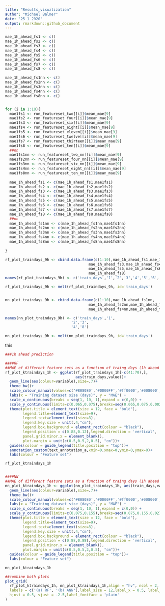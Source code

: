 ```yaml
---
title: "Results_visualization"
author: "Michael Balmer"
date: "25 1 2020"
output: rmarkdown::github_document
---
```


```r
mae_1h_ahead_fs1 <- c()
mae_1h_ahead_fs2 <- c()
mae_1h_ahead_fs3 <- c()
mae_1h_ahead_fs4 <- c()
mae_1h_ahead_fs5 <- c()
mae_1h_ahead_fs6 <- c()
mae_1h_ahead_fs7 <- c()
mae_1h_ahead_fs8 <- c()

mae_1h_ahead_fs1nn <- c()
mae_1h_ahead_fs2nn <- c()
mae_1h_ahead_fs3nn <- c()
mae_1h_ahead_fs4nn <- c()
mae_1h_ahead_fs8nn <- c()


for (i in 1:10){
  mae1fs1 <- run_featureset_two[[i]]$mean_mae[9]
  mae1fs2 <- run_featureset_four[[i]]$mean_mae[9]
  mae1fs3 <- run_featureset_six[[i]]$mean_mae[9]
  mae1fs4 <- run_featureset_eight[[i]]$mean_mae[9]
  mae1fs5 <- run_featureset_eleven[[i]]$mean_mae[9]
  mae1fs6 <- run_featureset_twelve[[i]]$mean_mae[9]
  mae1fs7 <- run_featureset_thirteen[[i]]$mean_mae[9]
  mae1fs8 <- run_featureset_ten[[i]]$mean_mae[9]
  ##nn
  mae1fs1nn <- run_featureset_two_nn[[i]]$mean_mae[9]
  mae1fs2nn <- run_featureset_four_nn[[i]]$mean_mae[9]
  mae1fs3nn <- run_featureset_six_nn[[i]]$mean_mae[9]
  mae1fs4nn <- run_featureset_eight_nn[[i]]$mean_mae[9]
  mae1fs8nn <- run_featureset_ten_nn[[i]]$mean_mae[9]
  
  mae_1h_ahead_fs1 <- c(mae_1h_ahead_fs1,mae1fs1)
  mae_1h_ahead_fs2 <- c(mae_1h_ahead_fs2,mae1fs2)
  mae_1h_ahead_fs3 <- c(mae_1h_ahead_fs3,mae1fs3)
  mae_1h_ahead_fs4 <- c(mae_1h_ahead_fs4,mae1fs4)
  mae_1h_ahead_fs5 <- c(mae_1h_ahead_fs5,mae1fs5)
  mae_1h_ahead_fs6 <- c(mae_1h_ahead_fs6,mae1fs6)
  mae_1h_ahead_fs7 <- c(mae_1h_ahead_fs7,mae1fs7)
  mae_1h_ahead_fs8 <- c(mae_1h_ahead_fs8,mae1fs8)
  ##nn
  mae_1h_ahead_fs1nn <- c(mae_1h_ahead_fs1nn,mae1fs1nn)
  mae_1h_ahead_fs2nn <- c(mae_1h_ahead_fs2nn,mae1fs2nn)
  mae_1h_ahead_fs3nn <- c(mae_1h_ahead_fs3nn,mae1fs3nn)
  mae_1h_ahead_fs4nn <- c(mae_1h_ahead_fs4nn,mae1fs4nn)
  mae_1h_ahead_fs8nn <- c(mae_1h_ahead_fs8nn,mae1fs8nn)
  
}

rf_plot_traindays_9h <- cbind.data.frame(c(1:10),mae_1h_ahead_fs1,mae_1h_ahead_fs2,
                                      mae_1h_ahead_fs3,mae_1h_ahead_fs4,
                                      mae_1h_ahead_fs5,mae_1h_ahead_fs6,mae_1h_ahead_fs7,
                                      mae_1h_ahead_fs8)
names(rf_plot_traindays_9h) <- c('train_days','1','2','3','4','5','6','7','8')

rf_plot_traindays_9h <- melt(rf_plot_traindays_9h, id='train_days')


nn_plot_traindays_9h <- cbind.data.frame(c(1:10),mae_1h_ahead_fs1nn,
                                      mae_1h_ahead_fs2nn,mae_1h_ahead_fs3nn,
                                      mae_1h_ahead_fs4nn,mae_1h_ahead_fs8nn)

names(nn_plot_traindays_9h) <- c('train_days','1',
                              '2','3',
                              '4','8')

nn_plot_traindays_9h <- melt(nn_plot_traindays_9h, id='train_days')
```

this

```r
###1h ahead prediction

####RF
##MAE of different feature sets as a function of traing days (1h ahead pred)
rf_plot_ktraindays_1h <- ggplot(rf_plot_traindays_1h[-c(41:70),], 
                                aes(train_days,value))+
  geom_line(aes(colour=variable),size=.7)+
  theme_bw()+
  scale_colour_manual(values=c('#808080','#0000FF','#ff0000','#008000','#252525'))+
  labs(x = "Training dataset size (days)", y = "MAE") +
  scale_x_continuous(breaks = seq(1, 10, 1),expand = c(0,0)) +
  scale_y_continuous(limits=c(0.065,0.075),breaks=seq(0.065,0.075,0.0025),expand = c(0,0))+
  theme(plot.title = element_text(size = 12, face = "bold"),
        legend.title=element_text(size=9),
        legend.text=element_text(size=8),
        legend.key.size = unit(.4,"cm"),
        legend.box.background = element_rect(colour = "black"),
        legend.position = c(0.88,0.12),legend.direction = 'vertical',
        panel.grid.minor.x = element_blank(),
        plot.margin = unit(c(0.5,0.5,2,0.5), "cm"))+
  guides(colour = guide_legend(title.position = "top"))+
  annotation_custom(text_annotation_a,xmin=0,xmax=0,ymin=0,ymax=0)+
  labs(colour = "Feature set")

rf_plot_ktraindays_1h


####NN
##MAE of different feature sets as a function of traing days (1h ahead pred)
nn_plot_ktraindays_1h <- ggplot(nn_plot_traindays_1h, aes(train_days,value))+
  geom_line(aes(colour=variable),size=.7)+
  theme_bw()+
  scale_colour_manual(values=c('#808080','#0000FF','#ff0000','#008000','#252525'))+
  labs(x = "Training dataset size (days)", y = "MAE") +
  scale_x_continuous(breaks = seq(1, 10, 1),expand = c(0,0)) +
  scale_y_continuous(limits=c(0.075,0.155),breaks=seq(0.075,0.155,0.02),expand = c(0,0))+
  theme(plot.title = element_text(size = 12, face = "bold"),
        legend.title=element_text(size=9),
        legend.text=element_text(size=8),
        legend.key.size = unit(.4,"cm"),
        legend.box.background = element_rect(colour = "black"),
        legend.position = c(0.88,0.88),legend.direction = 'vertical',
        panel.grid.minor.x = element_blank(),
        plot.margin = unit(c(0.5,0.5,2,0.5), "cm"))+
  guides(colour = guide_legend(title.position = "top"))+
  labs(colour = "Feature set")

nn_plot_ktraindays_1h

##combine both plots
plot_grid(
  rf_plot_ktraindays_1h, nn_plot_ktraindays_1h,align = "hv", ncol = 2,
  labels = c('(a) RF', '(b) ANN'),label_size = 12,label_x = 0.5, label_y = 0,
  hjust = 0.5, vjust = -2.5,label_fontface = 'plain'
)
```

